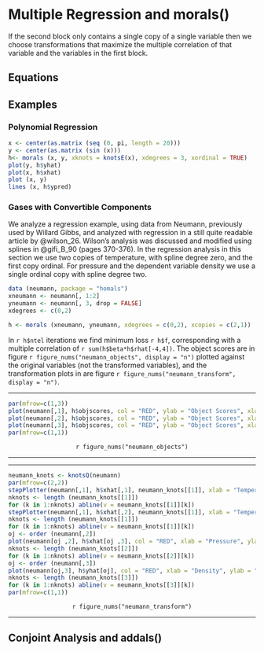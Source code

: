 # Multiple Regression and morals()

If the second block only contains a single copy of a single variable then we choose transformations that maximize the multiple correlation of that variable and the variables in the first block.

## Equations

## Examples

### Polynomial Regression

```r
x <- center(as.matrix (seq (0, pi, length = 20)))
y <- center(as.matrix (sin (x)))
h<- morals (x, y, xknots = knotsE(x), xdegrees = 3, xordinal = TRUE)
plot(y, h$yhat)
plot(x, h$xhat)
plot (x, y)
lines (x, h$ypred)
```

### Gases with Convertible Components

We analyze a regression example, using data from Neumann, previously used by Willard Gibbs, and analyzed with regression in a still quite readable article by @wilson_26. Wilson's analysis was discussed and modified using splines in @gifi_B_90 (pages 370-376). In the regression analysis in this section we use two copies of temperature, with spline degree zero, and the first copy ordinal. For pressure and the dependent variable density we use a single ordinal copy with spline degree two.


```r
data (neumann, package = "homals")
xneumann <- neumann[, 1:2]
yneumann <- neumann[, 3, drop = FALSE]
xdegrees <- c(0,2)
```
```r
h <- morals (xneumann, yneumann, xdegrees = c(0,2), xcopies = c(2,1))
```

In `r h$ntel` iterations we find minimum loss `r h$f`, corresponding with a multiple correlation of `r sum(h$beta*h$rhat[-4,4])`.  The object scores are in figure
`r figure_nums("neumann_objects", display = "n")` plotted against the original variables (not the transformed variables), and the transformation plots in are figure
`r figure_nums("neumann_transform", display = "n")`.

<hr>
```r
par(mfrow=c(1,3))
plot(neumann[,1], h$objscores, col = "RED", ylab = "Object Scores", xlab = "Temperature")
plot(neumann[,2], h$objscores, col = "RED", ylab = "Object Scores", xlab = "Pressure")
plot(neumann[,3], h$objscores, col = "RED", ylab = "Object Scores", xlab = "Density")
par(mfrow=c(1,1))
```
<center>
`r figure_nums("neumann_objects")`
</center>
<hr>

<hr>
```r
neumann_knots <- knotsQ(neumann)
par(mfrow=c(2,2))
stepPlotter(neumann[,1], h$xhat[,1], neumann_knots[[1]], xlab = "Temperature, Copy 1")
nknots <- length (neumann_knots[[1]])
for (k in 1:nknots) abline(v = neumann_knots[[1]][k])
stepPlotter(neumann[,1], h$xhat[,2], neumann_knots[[1]], xlab = "Temperature, Copy 2")
nknots <- length (neumann_knots[[1]])
for (k in 1:nknots) abline(v = neumann_knots[[1]][k])
oj <- order (neumann[,2])
plot(neumann[oj ,2], h$xhat[oj ,3], col = "RED", xlab = "Pressure", ylab = "Transform", type = "l", lwd = 3)
nknots <- length (neumann_knots[[2]])
for (k in 1:nknots) abline(v = neumann_knots[[2]][k])
oj <- order (neumann[,3])
plot(neumann[oj,3], h$yhat[oj], col = "RED", xlab = "Density", ylab = "Transform", type = "l", lwd = 3)
nknots <- length (neumann_knots[[3]])
for (k in 1:nknots) abline(v = neumann_knots[[3]][k])
par(mfrow=c(1,1))
```
<center>
`r figure_nums("neumann_transform")`
</center>
<hr>

## Conjoint Analysis and addals()
